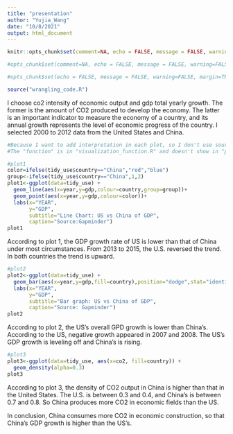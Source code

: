 ---
title: "presentation"
author: "Yujia_Wang"
date: "10/8/2021"
output: html_document
---

```{r setup, include=FALSE}
knitr::opts_chunk$set(comment=NA, echo = FALSE, message = FALSE, warning=FALSE, margin=TRUE)

#opts_chunk$set(comment=NA, echo = FALSE, message = FALSE, warning=FALSE, margin=TRUE)

#opts_chunk$set(echo = FALSE, message = FALSE, warning=FALSE, margin=TRUE)

source("wrangling_code.R")
```

I choose co2 intensity of economic output and gdp total yearly growth. 
The former is the amount of CO2 produced to develop the economy. 
The latter is an important indicator to measure the economy of a country, and its annual growth represents the level of economic progress of the country.
I selected 2000 to 2012 data from the United States and China.

```{r}
#Because I want to add interpretation in each plot, so I don't use source("visualization_function.R"). 
#The "function" is in "visualization_function.R" and doesn't show in "presentation.rmd".

#plot1
color=ifelse(tidy_use$country=="China","red","blue")
group<-ifelse(tidy_use$country=="China",1,2)
plot1<-ggplot(data=tidy_use) +
  geom_line(aes(x=year,y=gdp,colour=country,group=group))+
  geom_point(aes(x=year,y=gdp,colour=color))+
  labs(x="YEAR",
       y="GDP",
       subtitle="Line Chart: US vs China of GDP",
       caption="Source:Gapminder")
plot1
```

According to plot 1, the GDP growth rate of US is lower than that of China under most circumstances.
From 2013 to 2015, the U.S. reversed the trend.
In both countries the trend is upward.


```{r}
#plot2
plot2<-ggplot(data=tidy_use) +
  geom_bar(aes(x=year,y=gdp,fill=country),position="dodge",stat="identity")+
  labs(x="YEAR",
       y="GDP",
       subtitle="Bar graph: US vs China of GDP",
       caption="Source: Gapminder")
plot2
```

According to plot 2, the US's overall GPD growth is lower than China's.
According to the US, negative growth appeared in 2007 and 2008.
The US's GDP growth is leveling off and China's is rising.


```{r}
#plot3
plot3<-ggplot(data=tidy_use, aes(x=co2, fill=country)) +
  geom_density(alpha=0.3)
plot3
```

According to plot 3, the density of CO2 output in China is higher than that in the United States.
The U.S. is between 0.3 and 0.4, and China's is between 0.7 and 0.8.
So China produces more CO2 in economic fields than the US.

In conclusion, China consumes more CO2 in economic construction, so that China's GDP growth is higher than the US's. 



